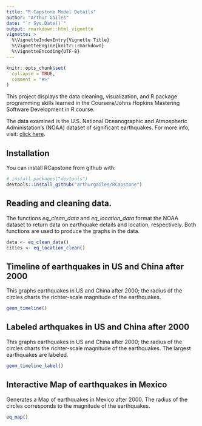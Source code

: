 ```yaml
---
title: "R Capstone Model Details"
author: "Arthur Gailes"
date: "`r Sys.Date()`"
output: rmarkdown::html_vignette
vignette: >
  %\VignetteIndexEntry{Vignette Title}
  %\VignetteEngine{knitr::rmarkdown}
  %\VignetteEncoding{UTF-8}
---
```


```r
knitr::opts_chunk$set(
  collapse = TRUE,
  comment = "#>"
)
```

This project displays the data cleaning, visualization, and R package programming skills learned in the Coursera/Johns Hopkins Mastering Software Development in R course.

The data examined is the U.S. National Oceanographic and Atmospheric Administation's (NOAA)  dataset of significant earthquakes. For more info, visit: [click here](https://www.ngdc.noaa.gov/nndc/struts/form?t=101650&s=1&d=1).

## Installation

You can install RCapstone from github with:

```r
# install.packages("devtools")
devtools::install_github("arthurgailes/RCapstone")
```

## Reading and cleaning data.

The functions *eq_clean_data* and *eq_location_data* format the NOAA dataset to return data on earthquake details and location, respectively. Both functions are used to produce the graphs in the data. 
```r
data <- eq_clean_data()
cities <- eq_location_clean()
```

## Timeline of earthquakes in US and China after 2000

This graphs earthquakes in US and China after 2000; the radius of the circles charts the richter-scale magnitude of the earthquakes.

```r
geom_timeline()
```

## Labeled arthquakes in US and China after 2000

This graphs earthquakes in US and China after 2000; the radius of the circles
charts the richter-scale magnitude of the earthquakes. The largest earthquakes are labeled.

```r
geom_timeline_label()
```

## Interactive Map of earthquakes in Mexico

Generates a Map of earthquakes in Mexico after 2000. The radius of the circles corresponds to the magnitude of the earthquakes.

```r
eq_map()
```
